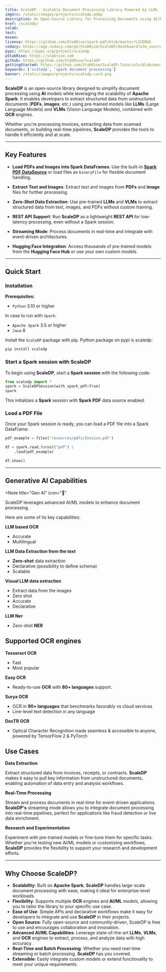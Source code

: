 ```yaml
---
title: ScaleDP - Scalable Document Processing Library Powered by LLMs
imgSrc: /static/images/projects/scaledp.webp
description: An Open-Source Library for Processing Documents using AI/ML in Apache Spark.
href: /scaledp/
colab:
test:
maven:
license: https://github.com/StabRise/spark-pdf/blob/master/LICENSE
codacy: https://app.codacy.com/gh/StabRise/ScaleDP/dashboard?utm_source=gh&utm_medium=referral&utm_content=&utm_campaign=Badge_grade
pypi: https://pypi.org/project/scaledp
pStabRise: https://stabrise.com
github: https://github.com/StabRise/ScaleDP
gettingStarted: https://github.com/StabRise/ScaleDP-Tutorials/blob/master/1.QuickStart.ipynb
keywords: ['scaledp', 'spark document processing']
banner: /static/images/projects/scaledp-card.png
---
```


**ScaleDP** is an open-source library designed to simplify document processing
using **AI** models while leveraging the scalability of **Apache Spark**. It enables
developers to extract structured data from unstructured documents (**PDFs**,
**images**, etc.) using pre-trained models like **LLMs** (Large Language Models)
and **VLMs** (Vision Language Models), combined with **OCR** engines.

Whether you're processing invoices, extracting data from scanned documents, or
building real-time pipelines, **ScaleDP** provides the tools to handle it efficiently
and at scale.

---

## Key Features

- **Load PDFs and Images into Spark DataFrames**:
Use the built-in [**Spark PDF DataSource**](/spark-pdf) or load files as `binaryFile` for flexible document handling.

- **Extract Text and Images**:
Extract text and images from **PDFs** and **image** files for further processing.

- **Zero-Shot Data Extraction**:
Use pre-trained **LLMs** and **VLMs** to extract structured data from text, images, and PDFs without custom training.

- **REST API Support**:
Run **ScaleDP** as a lightweight **REST API** for low-latency processing, even without a Spark session.

- **Streaming Mode**:
Process documents in real-time and integrate with event-driven architectures.

- **Hugging Face Integration**:
Access thousands of pre-trained models from the **Hugging Face Hub** or use your own custom models.

---



## Quick Start

### Installation

**Prerequisites:**

- `Python` 3.10 or higher

In case to run with `Spark`:

- `Apache Spark` 3.5 or higher
- `Java` 8


Install the `ScaleDP` package with pip. Python package on pypi is scaledp:

```bash
pip install scaledp
```

### Start a Spark session with ScaleDP

To begin using **ScaleDP**, start a **Spark session** with the following code:

```python
from scaledp import *
spark = ScaleDPSession(with_spark_pdf=True)
spark
```

This initializes a **Spark** session with **Spark PDF** data source enabled.

### Load a PDF File

Once your Spark session is ready, you can load a PDF file into a Spark DataFrame:

```python
pdf_example = files('resources/pdfs/Invoice.pdf')

df = spark.read.format("pdf") \
    .load(pdf_example)

df.show()
```
---

## Generative AI Capabilities


<Note
  title="Gen AI"
  icon="🚀"
>
  ScaleDP leverages advanced AI/ML models to enhance document processing.
</Note>

Here are some of its key capabilities:

**LLM based OCR**
 - Accurate
 - Multilingual

**LLM Data Extraction from the text**
 - **Zero-shot** data extraction
 - Declarative (possibility to define schema)
 - Scalable

**Visual LLM data extraction**
 - Extract data from the images
 - Zero shot
 - Accurate
 - Declarative

**LLM Ner**
 - Zero-shot **NER**

## Supported OCR engines

**Tesseract OCR**
 - Fast
 - Most popular

**Easy OCR**
 - Ready-to-use **OCR** with **80+ languages** support.

**Surya OCR**
 - OCR in **90+ languages** that benchmarks favorably vs cloud services
 - Line-level text detection in any language

**DocTR OCR**
 - Optical Character Recognition made seamless & accessible to anyone, powered by TensorFlow 2 & PyTorch


## Use Cases

**Data Extraction**

Extract structured data from invoices, receipts, or contracts. **ScaleDP** makes it easy to pull key information from unstructured documents, enabling automation of data entry and analysis workflows.

**Real-Time Processing**

Stream and process documents in real-time for event-driven applications. **ScaleDP's** streaming mode allows you to integrate document processing into real-time pipelines, perfect for applications like fraud detection or live data enrichment.

**Research and Experimentation**

Experiment with pre-trained models or fine-tune them for specific tasks. Whether you're testing new AI/ML models or customizing workflows, **ScaleDP** provides the flexibility to support your research and development efforts.

---

## Why Choose ScaleDP?

- **Scalability**: Built on **Apache Spark**, **ScaleDP** handles large-scale document processing with ease, making it ideal for enterprise-level workloads.
- **Flexibility**: Supports multiple **OCR** engines and **AI/ML** models, allowing you to tailor the library to your specific use case.
- **Ease of Use**: Simple APIs and declarative workflows make it easy for developers to integrate and use **ScaleDP** in their projects.
- **Open Source**: Fully open-source and community-driven, ScaleDP is free to use and encourages collaboration and innovation.
- **Advanced AI/ML Capabilities**: Leverage state-of-the-art **LLMs**, **VLMs**, and **OCR** engines to extract, process, and analyze data with high accuracy.
- **Real-Time and Batch Processing**: Whether you need real-time streaming or batch processing, **ScaleDP** has you covered.
- **Extensible**: Easily integrate custom models or extend functionality to meet your unique requirements.

